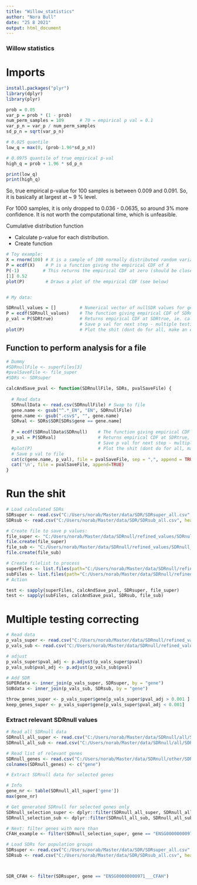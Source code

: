 ---
title: "Willow_statistics"
author: "Nora Bull"
date: "25 8 2021"
output: html_document
---



### Willow statistics



# Imports
```{r}
install.packages("plyr")
library(dplyr)
library(plyr)
```

```{r}
prob = 0.05
var_p = prob * (1 - prob)
num_perm_samples = 109      # 70 = empirical p val = 0.1
var_p_n = var_p / num_perm_samples
sd_p_n = sqrt(var_p_n)

# 0.025 quantile
low_q = max(0, (prob-1.96*sd_p_n))

# 0.0975 quantile of true empirical p-val
high_q = prob + 1.96 * sd_p_n

print(low_q)
print(high_q)
```

So, true empirical p-value for 100 samples is between 0.009 and 0.091. 
So, it is basically at largest at ~ 9 % level. 

For 1000 samples, it is only dropped to 0.036 - 0.0635, so around 3% more 
confidence. It is not worth the computational time, which is unfeasible. 




Cumulative distribution function

- Calculate p-value for each distribution.
- Create function 


```{r}
# Toy example:
X = rnorm(100) # X is a sample of 100 normally distributed random variables
P = ecdf(X)    # P is a function giving the empirical CDF of X
P(-1)         # This returns the empirical CDF at zero (should be close to 0.5)
[1] 0.52
plot(P)        # Draws a plot of the empirical CDF (see below)


# My data: 

SDRnull_values = []         # Numerical vector of nullSDR values for gene
P = ecdf(SDRnull_values)    # The function giving empirical CDF of SDRnull_values
p_val = P(SDRtrue)          # Returns empirical CDF at SDRtrue, ie. calculated SDR for populations
                            # Save p val for next step - multiple testing correcting
plot(P)                     # Plot the shit (dont do for all, make an example or two...)


```

## Function to perform analysis for a file

```{r}

# Dummy
#SDRnullFile <- superFiles[3]
#pvalSaveFile <- file_super
#SDRs <- SDRsuper

calcAndSave_pval <- function(SDRnullFile, SDRs, pvalSaveFile) {
  
  # Read data
  SDRnullData <- read.csv(SDRnullFile) # Swap to file
  gene.name <- gsub("^.*_EN", "EN", SDRnullFile)
  gene.name <- gsub(".csv$", "", gene.name)
  SDRval <- SDRs$SDR[SDRs$gene == gene.name]
  
  P = ecdf(SDRnullData$SDRnull)    # The function giving empirical CDF of SDRnull_values
  p_val = P(SDRval)                # Returns empirical CDF at SDRtrue, ie. calculated SDR for populations
                                   # Save p val for next step - multiple testing correcting
  #plot(P)                         # Plot the shit (dont do for all, make an example or two...
  # Save p val to file
  cat(c(gene.name, p_val), file = pvalSaveFile, sep = ",", append = TRUE)
  cat('\n', file = pvalSaveFile, append=TRUE)
}
```


# Run the shit
```{r}

# Load calculated SDRs
SDRsuper <- read.csv("C:/Users/norab/Master/data/SDR/SDRsuper_all.csv", header = TRUE)
SDRsub <- read.csv("C:/Users/norab/Master/data/SDR/SDRsub_all.csv", header = TRUE)

# Create file to save p values:
file_super <- "C:/Users/norab/Master/data/SDRnull/refined_values/SDRnull_pval_super.csv"
file.create(file_super)
file_sub <- "C:/Users/norab/Master/data/SDRnull/refined_values/SDRnull_pval_sub.csv"
file.create(file_sub)

# Create filelist to process
superFiles <- list.files(path="C:/Users/norab/Master/data/SDRnull/refined_values/super", full.names=TRUE, recursive=FALSE)
subFiles <- list.files(path="C:/Users/norab/Master/data/SDRnull/refined_values/sub", full.names=TRUE, recursive=FALSE)
# Action

test <- sapply(superFiles, calcAndSave_pval, SDRsuper, file_super)
test <- sapply(subFiles, calcAndSave_pval, SDRsub, file_sub)

```

# Multiple testing correcting
```{r}

# Read data
p_vals_super <- read.csv("C:/Users/norab/Master/data/SDRnull/refined_values/SDRnull_pval_super.csv", sep=",", col.names = c("gene", "pval"))
p_vals_sub <- read.csv("C:/Users/norab/Master/data/SDRnull/refined_values/SDRnull_pval_sub.csv", sep=",", col.names = c("gene", "pval"))

# adjust
p_vals_super$pval_adj <- p.adjust(p_vals_super$pval)
p_vals_sub$pval_adj <- p.adjust(p_vals_sub$pval)

# Add SDR
SUPERdata <- inner_join(p_vals_super, SDRsuper, by = "gene")
SUBdata <- inner_join(p_vals_sub, SDRsub, by = "gene")

throw_genes_super <- p_vals_super$gene[p_vals_super$pval_adj > 0.001 ] 
keep_genes_super <- p_vals_super$gene[p_vals_super$pval_adj < 0.001]
```





### Extract relevant SDRnull values
```{r}

# Read all SDRnull data
SDRnull_all_super <- read.csv("C:/Users/norab/Master/data/SDRnull/all/SDRnullTotalSuper_22.07.21.csv")
SDRnull_all_sub <- read.csv("C:/Users/norab/Master/data/SDRnull/all/SDRnullTotalSub_22.07.21.csv")

# Read list of relevant genes
SDRnull_genes <- read.csv("C:/Users/norab/Master/data/SDRnull/other/SDRnull_gene_selection.csv")
colnames(SDRnull_genes) <- c("gene")

# Extract SDRnull data for selected genes

# Info
gene_nr <- table(SDRnull_all_super['gene'])
max(gene_nr)

# Get generated SDRnull for selected genes only
SDRnull_selection_super <- dplyr::filter(SDRnull_all_super, SDRnull_all_super$gene %in% SDRnull_genes$gene)
SDRnull_selection_sub <- dplyr::filter(SDRnull_all_sub, SDRnull_all_sub$gene %in% SDRnull_genes$gene)

# Next: filter genes with more than 
CFAH_example <- filter(SDRnull_selection_super, gene == "ENSG00000000971___CFAH")

# Load SDRs for population groups
SDRsuper <- read.csv("C:/Users/norab/Master/data/SDR/SDRsuper_all.csv", header = TRUE)
SDRsub <- read.csv("C:/Users/norab/Master/data/SDR/SDRsub_all.csv", header = TRUE)



SDR_CFAH <- filter(SDRsuper, gene == "ENSG00000000971___CFAH")



```









